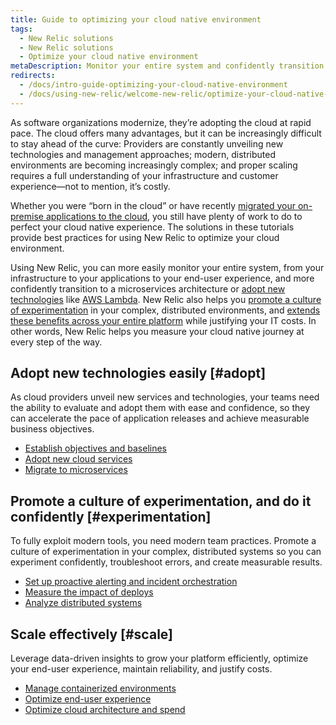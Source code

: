 ```yaml
---
title: Guide to optimizing your cloud native environment
tags:
  - New Relic solutions
  - New Relic solutions
  - Optimize your cloud native environment
metaDescription: Monitor your entire system and confidently transition to a microservices architecture.
redirects:
  - /docs/intro-guide-optimizing-your-cloud-native-environment
  - /docs/using-new-relic/welcome-new-relic/optimize-your-cloud-native-environment/guide-optimizing-your-cloud-native-environment
---
```


As software organizations modernize, they’re adopting the cloud at rapid pace. The cloud offers many advantages, but it can be increasingly difficult to stay ahead of the curve: Providers are constantly unveiling new technologies and management approaches; modern, distributed environments are becoming increasingly complex; and proper scaling requires a full understanding of your infrastructure and customer experience—not to mention, it’s costly.

Whether you were “born in the cloud” or have recently [migrated your on-premise applications to the cloud](/docs/using-new-relic/welcome-new-relic/plan-your-cloud-adoption-strategy/guide-planning-your-cloud-adoption-strategy), you still have plenty of work to do to perfect your cloud native experience. The solutions in these tutorials provide best practices for using New Relic to optimize your cloud environment.

Using New Relic, you can more easily monitor your entire system, from your infrastructure to your applications to your end-user experience, and more confidently transition to a microservices architecture or [adopt new technologies](#adopt) like [AWS Lambda](https://aws.amazon.com/lambda/). New Relic also helps you [promote a culture of experimentation](#experimentation) in your complex, distributed environments, and [extends these benefits across your entire platform](scale) while justifying your IT costs. In other words, New Relic helps you measure your cloud native journey at every step of the way.

## Adopt new technologies easily [#adopt]

As cloud providers unveil new services and technologies, your teams need the ability to evaluate and adopt them with ease and confidence, so they can accelerate the pace of application releases and achieve measurable business objectives.

* [Establish objectives and baselines](/docs/1-adopt-easily-establish-objectives-baselines-define-team-slos)
* [Adopt new cloud services](/docs/2-adopt-easily-adopt-cloud-services)
* [Migrate to microservices](/docs/3-adopt-easily-migrate-microservices)

## Promote a culture of experimentation, and do it confidently [#experimentation]

To fully exploit modern tools, you need modern team practices. Promote a culture of experimentation in your complex, distributed systems so you can experiment confidently, troubleshoot errors, and create measurable results.

* [Set up proactive alerting and incident orchestration](/docs/4-fail-fast-set-proactive-alerts-align-teams-tools-processes-incident-response)
* [Measure the impact of deploys](/docs/5-fail-fast-iterate-measure-impact-track-metrics-after-deployments)
* [Analyze distributed systems](/docs/6-fail-fast-analyze-distributed-systems)

## Scale effectively [#scale]

Leverage data-driven insights to grow your platform efficiently, optimize your end-user experience, maintain reliability, and justify costs.

* [Manage containerized environments](/docs/7-scale-better-manage-your-containerized-environment)
* [Optimize end-user experience](/docs/8-scale-better-customer-experience-improvement-track-experience-indicators)
* [Optimize cloud architecture and spend](/docs/9-scale-better-optimize-cloud-architecture-spend-continuously-improve-your-modern-cloud-environment)
